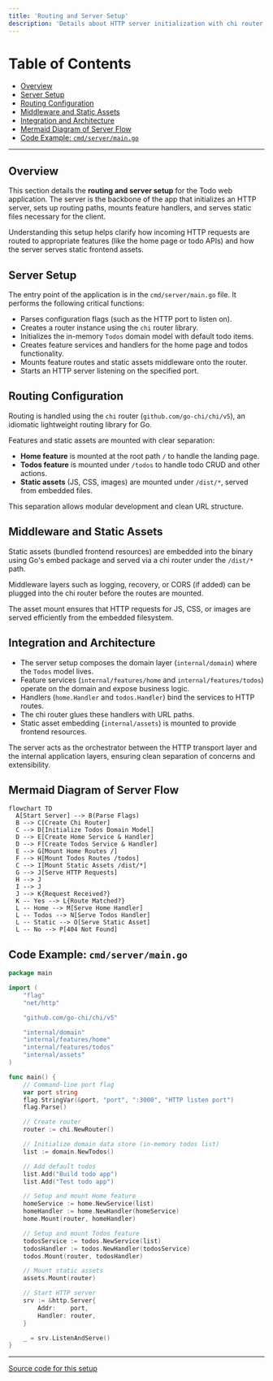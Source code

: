 ```yaml
---
title: 'Routing and Server Setup'
description: 'Details about HTTP server initialization with chi router, route mounting of home, todos and static assets, and server start logic'
---
```


# Table of Contents

- [Overview](#overview)
- [Server Setup](#server-setup)
- [Routing Configuration](#routing-configuration)
- [Middleware and Static Assets](#middleware-and-static-assets)
- [Integration and Architecture](#integration-and-architecture)
- [Mermaid Diagram of Server Flow](#mermaid-diagram-of-server-flow)
- [Code Example: `cmd/server/main.go`](#code-example-cmdservermaingo)

---

## Overview

This section details the **routing and server setup** for the Todo web application. The server is the backbone of the app that initializes an HTTP server, sets up routing paths, mounts feature handlers, and serves static files necessary for the client.

Understanding this setup helps clarify how incoming HTTP requests are routed to appropriate features (like the home page or todo APIs) and how the server serves static frontend assets.

## Server Setup

The entry point of the application is in the `cmd/server/main.go` file. It performs the following critical functions:

- Parses configuration flags (such as the HTTP port to listen on).
- Creates a router instance using the `chi` router library.
- Initializes the in-memory `Todos` domain model with default todo items.
- Creates feature services and handlers for the home page and todos functionality.
- Mounts feature routes and static assets middleware onto the router.
- Starts an HTTP server listening on the specified port.

## Routing Configuration

Routing is handled using the `chi` router (`github.com/go-chi/chi/v5`), an idiomatic lightweight routing library for Go.

Features and static assets are mounted with clear separation:

- **Home feature** is mounted at the root path `/` to handle the landing page.
- **Todos feature** is mounted under `/todos` to handle todo CRUD and other actions.
- **Static assets** (JS, CSS, images) are mounted under `/dist/*`, served from embedded files.

This separation allows modular development and clean URL structure.

## Middleware and Static Assets

Static assets (bundled frontend resources) are embedded into the binary using Go's embed package and served via a chi router under the `/dist/*` path.

Middleware layers such as logging, recovery, or CORS (if added) can be plugged into the chi router before the routes are mounted.

The asset mount ensures that HTTP requests for JS, CSS, or images are served efficiently from the embedded filesystem.

## Integration and Architecture

- The server setup composes the domain layer (`internal/domain`) where the `Todos` model lives.
- Feature services (`internal/features/home` and `internal/features/todos`) operate on the domain and expose business logic.
- Handlers (`home.Handler` and `todos.Handler`) bind the services to HTTP routes.
- The chi router glues these handlers with URL paths.
- Static asset embedding (`internal/assets`) is mounted to provide frontend resources.

The server acts as the orchestrator between the HTTP transport layer and the internal application layers, ensuring clean separation of concerns and extensibility.

## Mermaid Diagram of Server Flow

```mermaid
flowchart TD
  A[Start Server] --> B(Parse Flags)
  B --> C[Create Chi Router]
  C --> D[Initialize Todos Domain Model]
  D --> E[Create Home Service & Handler]
  D --> F[Create Todos Service & Handler]
  E --> G[Mount Home Routes /]
  F --> H[Mount Todos Routes /todos]
  C --> I[Mount Static Assets /dist/*]
  G --> J[Serve HTTP Requests]
  H --> J
  I --> J
  J --> K{Request Received?}
  K -- Yes --> L{Route Matched?}
  L -- Home --> M[Serve Home Handler]
  L -- Todos --> N[Serve Todos Handler]
  L -- Static --> O[Serve Static Asset]
  L -- No --> P[404 Not Found]

```

## Code Example: `cmd/server/main.go`

```go
package main

import (
	"flag"
	"net/http"

	"github.com/go-chi/chi/v5"

	"internal/domain"
	"internal/features/home"
	"internal/features/todos"
	"internal/assets"
)

func main() {
	// Command-line port flag
	var port string
	flag.StringVar(&port, "port", ":3000", "HTTP listen port")
	flag.Parse()

	// Create router
	router := chi.NewRouter()

	// Initialize domain data store (in-memory todos list)
	list := domain.NewTodos()

	// Add default todos
	list.Add("Build todo app")
	list.Add("Test todo app")

	// Setup and mount Home feature
	homeService := home.NewService(list)
	homeHandler := home.NewHandler(homeService)
	home.Mount(router, homeHandler)

	// Setup and mount Todos feature
	todosService := todos.NewService(list)
	todosHandler := todos.NewHandler(todosService)
	todos.Mount(router, todosHandler)

	// Mount static assets
	assets.Mount(router)

	// Start HTTP server
	srv := &http.Server{
		Addr:    port,
		Handler: router,
	}

	_ = srv.ListenAndServe()
}
```

---

[Source code for this setup](cmd/server/main.go)